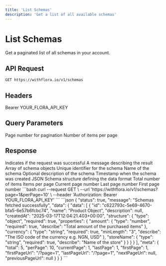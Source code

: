 ```yaml
---
title: 'List Schemas'
description: 'Get a list of all available schemas'
---
```


# List Schemas

Get a paginated list of all schemas in your account.

## API Request

```bash
GET https://withflora.io/v1/schemas
```

## Headers

<ParamField header="Authorization" required>
  Bearer YOUR_FLORA_API_KEY
</ParamField>

## Query Parameters

<ParamField query="page" type="integer">
  Page number for pagination
</ParamField>

<ParamField query="perPage" type="integer">
  Number of items per page
</ParamField>

## Response

<ResponseField name="status" type="boolean">
  Indicates if the request was successful
</ResponseField>

<ResponseField name="message" type="string">
  A message describing the result
</ResponseField>

<ResponseField name="data" type="object">
  <Expandable title="properties">
    <ResponseField name="data" type="array">
      Array of schema objects
      <Expandable title="Schema Object">
        <ResponseField name="id" type="string">
          Unique identifier for the schema
        </ResponseField>
        <ResponseField name="name" type="string">
          Name of the schema
        </ResponseField>
        <ResponseField name="description" type="string">
          Optional description of the schema
        </ResponseField>
        <ResponseField name="createdAt" type="string">
          Timestamp when the schema was created
        </ResponseField>
        <ResponseField name="structure" type="object">
          JSON Schema structure defining the data format
        </ResponseField>
      </Expandable>
    </ResponseField>
    <ResponseField name="meta" type="object">
      <Expandable title="properties">
        <ResponseField name="total" type="integer">Total number of items</ResponseField>
        <ResponseField name="perPage" type="integer">Items per page</ResponseField>
        <ResponseField name="currentPage" type="integer">Current page number</ResponseField>
        <ResponseField name="lastPage" type="integer">Last page number</ResponseField>
        <ResponseField name="firstPage" type="integer">First page number</ResponseField>
      </Expandable>
    </ResponseField>
  </Expandable>
</ResponseField>

<RequestExample>
```bash
curl --request GET \
  --url 'https://withflora.io/v1/schemas?page=1&perPage=10' \
  --header 'Authorization: Bearer YOUR_FLORA_API_KEY'
```
</RequestExample>

<ResponseExample>
```json
{
  "status": true,
  "message": "Schemas fetched successfully",
  "data": {
    "data": [
      {
        "id": "c622793c-5e69-4670-bfa5-6e57b6fcbc74",
        "name": "Product Object",
        "description": null,
        "createdAt": "2025-03-17T12:04:21.403+00:00",
        "structure": {
          "type": "object",
          "required": true,
          "properties": {
            "amount": {
              "type": "number",
              "required": true,
              "describe": "Total amount of the purchased items"
            },
            "currency": {
              "type": "string",
              "required": true,
              "minLength": "3",
              "describe": "The ISO code of the currency e.g. NGN, USD"
            },
            "storeName": {
              "type": "string",
              "required": true,
              "describe": "Name of the store"
            }
          }
        }
      }
    ],
    "meta": {
      "total": 5,
      "perPage": 10,
      "currentPage": 1,
      "lastPage": 1,
      "firstPage": 1,
      "firstPageUrl": "/?page=1",
      "lastPageUrl": "/?page=1",
      "nextPageUrl": null,
      "previousPageUrl": null
    }
  }
}
```
</ResponseExample>
